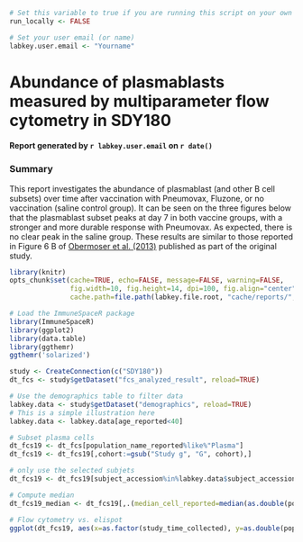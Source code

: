```r
# Set this variable to true if you are running this script on your own machine
run_locally <- FALSE
```

```r
# Set your user email (or name)
labkey.user.email <- "Yourname"
```

# Abundance of plasmablasts measured by multiparameter flow cytometry in SDY180
#### Report generated by `r labkey.user.email` on `r date()`

### Summary
This report investigates the abundance of plasmablast (and other B cell subsets) over time after vaccination with Pneumovax, Fluzone, or no vaccination (saline control group). 
It can be seen on the three figures below that the plasmablast subset peaks at day 7 in both vaccine groups, with a stronger and more durable response with Pneumovax. 
As expected, there is no clear peak in the saline group. These results are similar to those reported in Figure 6 B of <a href="http://www.ncbi.nlm.nih.gov/pmc/articles/PMC3681204/" target="_BLANK"> Obermoser et al. (2013)</a> published as part of the original study.


```r
library(knitr)
opts_chunk$set(cache=TRUE, echo=FALSE, message=FALSE, warning=FALSE,
               fig.width=10, fig.height=14, dpi=100, fig.align="center",
               cache.path=file.path(labkey.file.root, "cache/reports/", labkey.user.email))
```

```r
# Load the ImmuneSpaceR package
library(ImmuneSpaceR)
library(ggplot2)
library(data.table)
library(ggthemr)
ggthemr('solarized')
```


```r
study <- CreateConnection(c("SDY180"))
dt_fcs <- study$getDataset("fcs_analyzed_result", reload=TRUE)
```

```r
# Use the demographics table to filter data
labkey.data <- study$getDataset("demographics", reload=TRUE)
# This is a simple illustration here
labkey.data <- labkey.data[age_reported<40]
```

```r
# Subset plasma cells
dt_fcs19 <- dt_fcs[population_name_reported%like%"Plasma"]
dt_fcs19 <- dt_fcs19[,cohort:=gsub("Study g", "G", cohort),]

```

```r
# only use the selected subjets
dt_fcs19 <- dt_fcs19[subject_accession%in%labkey.data$subject_accession]
```

```r
# Compute median
dt_fcs19_median <- dt_fcs19[,.(median_cell_reported=median(as.double(population_cell_number)+1,na.rm=TRUE)),by=.(cohort,study_time_collected,population_name_reported)]
```


```r
# Flow cytometry vs. elispot
ggplot(dt_fcs19, aes(x=as.factor(study_time_collected), y=as.double(population_cell_number)+1))+geom_boxplot()+geom_jitter()+scale_y_log10()+facet_grid(cohort~population_name_reported, scale="free")+xlab("Time")+ylab(expression(paste("Number of cells/",mu,"l")))+geom_line(data=dt_fcs19_median,aes(x=as.factor(study_time_collected), y=as.double(median_cell_reported),group=1),color="black",size=1.2)+labs(title="Plasma cell abundance after vaccination")
```


